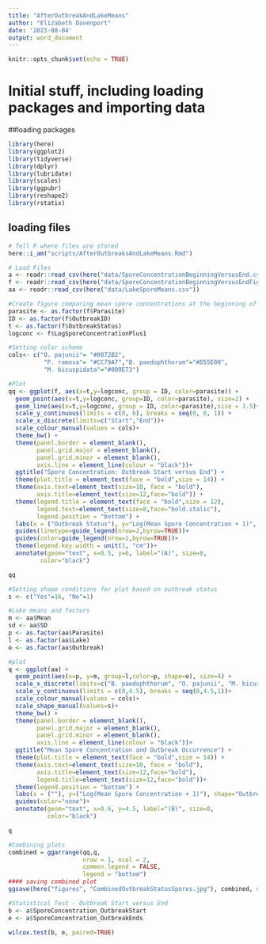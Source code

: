 ```yaml
---
title: "AfterOutbreakAndLakeMeans"
author: "Elizabeth Davenport"
date: '2023-08-04'
output: word_document
---
```


```r
knitr::opts_chunk$set(echo = TRUE)
```

# Initial stuff, including loading packages and importing data

##loading packages
```r
library(here)
library(ggplot2)
library(tidyverse)
library(dplyr)
library(lubridate)
library(scales)
library(ggpubr)
library(reshape2)
library(rstatix)
```

## loading files

```r
# Tell R where files are stored
here::i_am("scripts/AfterOutbreaksAndLakeMeans.Rmd")

# Load Files
a <- readr::read_csv(here("data/SporeConcentrationBeginningVersusEnd.csv"))
f <- readr::read_csv(here("data/SporeConcentrationBeginningVersusEndFigure.csv"))
aa <- readr::read_csv(here("data/LakeSporeMeans.csv"))
```

```r
#Create figure comparing mean spore concentrations at the beginning of disease outbreaks versus the end of outbreaks
parasite <- as.factor(f$Parasite)
ID <- as.factor(f$OutbreakID)
t <- as.factor(f$OutbreakStatus)
logconc <- f$LogSporeConcentrationPlus1

#Setting color scheme
cols<- c("O. pajunii"= "#0072B2",
          "P. ramosa"= "#CC79A7","B. paedophthorum"="#D55E00",
          "M. bicuspidata"="#009E73")

#Plot
qq <- ggplot(f, aes(x=t,y=logconc, group = ID, color=parasite)) +
  geom_point(aes(x=t,y=logconc, group=ID, color=parasite), size=2) +
  geom_line(aes(x=t,y=logconc, group = ID, color=parasite),size = 1.5)+
  scale_y_continuous(limits = c(0, 6), breaks = seq(0, 6, 1)) +
  scale_x_discrete(limits=c("Start","End"))+
  scale_colour_manual(values = cols)+  
  theme_bw() +
  theme(panel.border = element_blank(), 
        panel.grid.major = element_blank(),
        panel.grid.minor = element_blank(), 
        axis.line = element_line(colour = "black"))+
  ggtitle("Spore Concentration: Outbreak Start versus End") +
  theme(plot.title = element_text(face = "bold",size = 14)) +
  theme(axis.text=element_text(size=10, face = "bold"), 
        axis.title=element_text(size=12,face="bold")) +
  theme(legend.title = element_text(face = "bold",size = 12),
        legend.text=element_text(size=8,face="bold.italic"),
        legend.position = "bottom") +  
  labs(x = ("Outbreak Status"), y="Log(Mean Spore Concentration + 1)", color="Parasite")+
  guides(linetype=guide_legend(nrow=2,byrow=TRUE))+  
  guides(color=guide_legend(nrow=2,byrow=TRUE))+
  theme(legend.key.width = unit(1, "cm"))+
  annotate(geom="text", x=0.5, y=6, label="(A)", size=8,
         color="black")

qq
```

```r
#Setting shape conditions for plot based on outbreak status
s <- c("Yes"=16, "No"=1)

#Lake means and factors
m <- aa$Mean
sd <- aa$SD
p <- as.factor(aa$Parasite)
l <- as.factor(aa$Lake)
o <- as.factor(aa$Outbreak)

#plot
q <- ggplot(aa) +
  geom_point(aes(x=p, y=m, group=l,color=p, shape=o), size=4) +
  scale_x_discrete(limits=c("B. paedophthorum", "O. pajunii", "M. bicuspidata", "P. ramosa"))+
  scale_y_continuous(limits = c(0,4.5), breaks = seq(0,4.5,1))+
  scale_colour_manual(values = cols)+
  scale_shape_manual(values=s)+
  theme_bw() +
  theme(panel.border = element_blank(), 
        panel.grid.major = element_blank(),
        panel.grid.minor = element_blank(), 
        axis.line = element_line(colour = "black"))+
  ggtitle("Mean Spore Concentration and Outbreak Occurrence") +
  theme(plot.title = element_text(face = "bold",size = 14)) +
  theme(axis.text=element_text(size=10, face = "bold"), 
        axis.title=element_text(size=12,face="bold"),
        legend.title=element_text(size=12,face="bold"))+
  theme(legend.position = "bottom") +
  labs(x = (""), y=("Log(Mean Spore Concentration + 1)"), shape="Outbreak?")+
  guides(color="none")+
  annotate(geom="text", x=0.6, y=4.5, label="(B)", size=8,
           color="black")

q
```

```r
#Combining plots
combined = ggarrange(qq,q,
                     nrow = 1, ncol = 2,
                     common.legend = FALSE,
                     legend = "bottom")
#### saving combined plot
ggsave(here("figures", "CombinedOutbreakStatusSpores.jpg"), combined, units = "in", width = 11, height = 5, dpi = 300)
```

```r
#Statistical Test - Outbreak Start versus End
b <- a$SporeConcentration_OutbreakStart
e <- a$SporeConcentration_OutbreakEnds

wilcox.test(b, e, paired=TRUE)
```